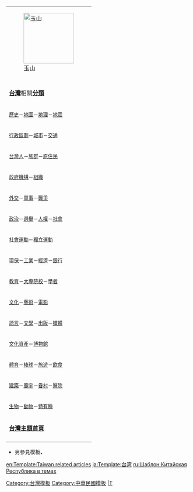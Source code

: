 {|cellspacing="0" width=138px style="padding:0.1em;both;float:right;margin:1px 1px 0.5em 0.5em;border:#cccccc 2px solid;background:#efefef;text-align:center" class="editsection"
|[[File:Mount Yu Shan - Taiwan.jpg|138px|玉山]]
|-
|
|-
|bgcolor="#bcbcbc"|'''[[台灣]]'''相關'''[[:Category:台灣|分類]]''' 
|-
|<small>[[:Category:台灣歷史|歷史]]－[[:Category:臺灣地圖|地圖]]－[[:Category:台灣地理|地理]]－[[:Category:台灣地震|地震]]</small>
|-
|<small>[[:Category:台灣行政區劃|行政區劃]]－[[:Category:台灣城市|城市]]－[[:Category:台灣交通|交通]]</small>
|-
|<small>[[:Category:台灣人|台灣人]]－[[:Category:台灣族群|族群]]－[[:Category:台灣原住民族群|原住民]]</small>
|-
|<small>[[:Category:台灣政府機構|政府機構]]－[[:Category:台灣組織|組織]]</small>
|-
|<small>[[:Category:台灣外交|外交]]－[[:Category:台灣軍事|軍事]]－[[:Category:台灣戰爭|戰爭]]</small>
|-
|<small>[[:Category:台灣政治|政治]]－[[:Category:台灣選舉|選舉]]－[[:Category:台灣人權|人權]]－[[:Category:台灣社會|社會]]</small>
|-
|<small>[[:Category:台灣社會運動|社會運動]]－[[:Category:台灣獨立運動|獨立運動]]</small>
|-
|<small>[[:Category:台灣環保|環保]]－[[:Category:台灣工業區|工業]]－[[:Category:台灣經濟|經濟]]－[[:Category:臺灣的銀行|銀行]]</small>
|-
|<small>[[:Category:台灣教育|教育]]－[[:Category:台灣大專院校|大專院校]]－[[:Category:台灣學者|學者]]</small>
|-
|<small>[[:Category:台灣文化|文化]]－[[:Category:台灣藝術|藝術]]－[[:Category:台灣電影作品|電影]]</small>
|-
|<small>[[:Category:台灣語言|語言]]－[[:Category:台灣文學|文學]]－[[:Category:台灣出版社|出版]]－[[:Category:台灣媒體|媒體]]</small>
|-
|<small>[[:Category:台灣文化資產|文化資產]]－[[:Category:台灣博物館|博物館]]</small>
|-
|<small>[[:Category:台灣體育|體育]]－[[:Category:台灣棒球|棒球]]－[[:Category:台灣旅遊|旅遊]]－[[:Category:台灣飲食|飲食]]</small>
|-
|<small>[[:Category:台灣建築|建築]]－[[:Category:台灣廟宇|廟宇]]－[[:Category:臺灣眷村|眷村]]－[[:Category:台灣區域醫院|醫院]]</small>
|-
|<small>[[:Category:台灣生物|生物]]－[[:Category:台灣動物|動物]]－[[:Category:台灣特有種|特有種]]</small>
|-
|bgcolor="#bcbcbc"|'''[[Portal:台灣|台灣主題首頁]]'''
|-
|}<noinclude>
*另參見模板'''{{tl|TWN}}、{{tl|ROC}}'''

[[Category:台灣模板]]
[[Category:中華民國模板]]
[[Category:亚洲国家和地区主题模板||T]]
[[en:Template:Taiwan related articles]]
[[ja:Template:台湾]]
[[ru:Шаблон:Китайская Республика в темах]]
</noinclude>